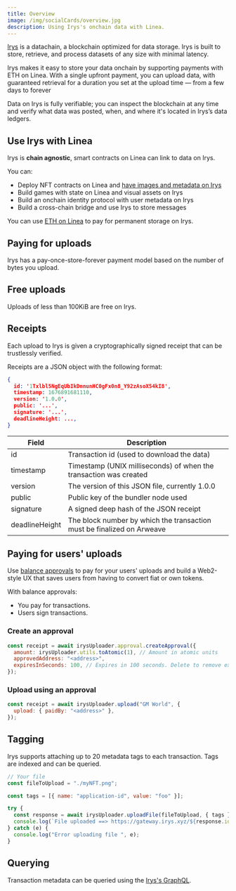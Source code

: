 ```yaml
---
title: Overview
image: /img/socialCards/overview.jpg
description: Using Irys's onchain data with Linea.
---
```


[Irys](https://docs.irys.xyz/) is a datachain, a blockchain optimized for data
storage. Irys is built to store, retrieve, and process datasets of any size with
minimal latency.

Irys makes it easy to store your data onchain by supporting payments with ETH on
Linea. With a single upfront payment, you can upload data, with guaranteed
retrieval for a duration you set at the upload time — from a few days to forever

Data on Irys is fully verifiable; you can inspect the blockchain at any time and
verify what data was posted, when, and where it's located in Irys’s data
ledgers.

## Use Irys with Linea

Irys is **chain agnostic**, smart contracts on Linea can link to data on Irys.

You can:

- Deploy NFT contracts on Linea and
  [have images and metadata on Irys](../../../guides/community/irys/irys-nfts.mdx)
- Build games with state on Linea and visual assets on Irys
- Build an onchain identity protocol with user metadata on Irys
- Build a cross-chain bridge and use Irys to store messages

You can use
[ETH on Linea](https://arweave-tools.irys.xyz/overview/supported-tokens) to pay
for permanent storage on Irys.

## Paying for uploads

Irys has a pay-once-store-forever payment model based on the number of bytes you
upload.

## Free uploads

Uploads of less than 100KiB are free on Irys.

## Receipts

Each upload to Irys is given a cryptographically signed receipt that can be
trustlessly verified.

Receipts are a JSON object with the following format:

```json
{
  id: '1Txlbl5NgEqUbIkDnnunHC0gFx0n8_Y92zAsoX54kI8',
  timestamp: 1676891681110,
  version: '1.0.0',
  public: '...',
  signature: '...',
  deadlineHeight: ...,
}
```

| Field          | Description                                                            |
| -------------- | ---------------------------------------------------------------------- |
| id             | Transaction id (used to download the data)                             |
| timestamp      | Timestamp (UNIX milliseconds) of when the transaction was created      |
| version        | The version of this JSON file, currently 1.0.0                         |
| public         | Public key of the bundler node used                                    |
| signature      | A signed deep hash of the JSON receipt                                 |
| deadlineHeight | The block number by which the transaction must be finalized on Arweave |

## Paying for users' uploads

Use
[balance approvals](https://docs.irys.xyz/build/d/features/balance-approvals) to
pay for your users' uploads and build a Web2-style UX that saves users from
having to convert fiat or own tokens.

With balance approvals:

- You pay for transactions.
- Users sign transactions.

### Create an approval

```js
const receipt = await irysUploader.approval.createApproval({
  amount: irysUploader.utils.toAtomic(1), // Amount in atomic units
  approvedAddress: "<address>",
  expiresInSeconds: 100, // Expires in 100 seconds. Delete to remove expiration.
});
```

### Upload using an approval

```js
const receipt = await irysUploader.upload("GM World", {
  upload: { paidBy: "<address>" },
});
```

## Tagging

Irys supports attaching up to 20 metadata tags to each transaction. Tags are
indexed and can be queried.

```js
// Your file
const fileToUpload = "./myNFT.png";

const tags = [{ name: "application-id", value: "foo" }];

try {
  const response = await irysUploader.uploadFile(fileToUpload, { tags });
  console.log(`File uploaded ==> https://gateway.irys.xyz/${response.id}`);
} catch (e) {
  console.log("Error uploading file ", e);
}
```

## Querying

Transaction metadata can be queried using the
[Irys's GraphQL](../../../tooling/permanent-data/irys/irys-querying.mdx).
